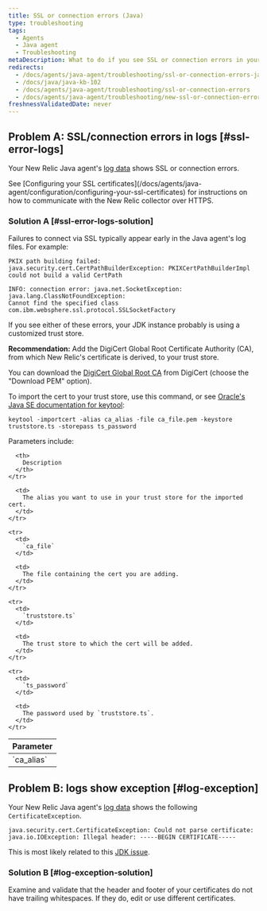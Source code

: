 ```yaml
---
title: SSL or connection errors (Java)
type: troubleshooting
tags:
  - Agents
  - Java agent
  - Troubleshooting
metaDescription: What to do if you see SSL or connection errors in your New Relic Java app's logs.
redirects:
  - /docs/agents/java-agent/troubleshooting/ssl-or-connection-errors-java
  - /docs/java/java-kb-102
  - /docs/agents/java-agent/troubleshooting/ssl-or-connection-errors
  - /docs/agents/java-agent/troubleshooting/new-ssl-or-connection-errors-java
freshnessValidatedDate: never
---
```


## Problem A: SSL/connection errors in logs [#ssl-error-logs]

Your New Relic Java agent's [log data](/docs/agents/java-agent/troubleshooting/generate-debug-logs-troubleshooting-java) shows SSL or connection errors.

<Callout variant="tip">
  See [Configuring your SSL certificates](/docs/agents/java-agent/configuration/configuring-your-ssl-certificates) for instructions on how to communicate with the New Relic collector over HTTPS.
</Callout>

### Solution A [#ssl-error-logs-solution]

Failures to connect via SSL typically appear early in the Java agent's log files. For example:

```
PKIX path building failed: java.security.cert.CertPathBuilderException: PKIXCertPathBuilderImpl could not build a valid CertPath
```

```
INFO: connection error: java.net.SocketException: java.lang.ClassNotFoundException: 
Cannot find the specified class com.ibm.websphere.ssl.protocol.SSLSocketFactory
```

If you see either of these errors, your JDK instance probably is using a customized trust store.

**Recommendation:** Add the DigiCert Global Root Certificate Authority (CA), from which New Relic's certificate is derived, to your trust store.

You can download the [DigiCert Global Root CA](https://www.digicert.com/kb/digicert-root-certificates.htm) from DigiCert (choose the "Download PEM" option).

To import the cert to your trust store, use this command, or see [Oracle's Java SE documentation for keytool](https://docs.oracle.com/javase/6/docs/technotes/tools/solaris/keytool.html):

```
keytool -importcert -alias ca_alias -file ca_file.pem -keystore truststore.ts -storepass ts_password
```

Parameters include:

<table>
  <thead>
    <tr>
      <th>
        Parameter
      </th>

      <th>
        Description
      </th>
    </tr>
  </thead>

  <tbody>
    <tr>
      <td>
        `ca_alias`
      </td>

      <td>
        The alias you want to use in your trust store for the imported cert.
      </td>
    </tr>

    <tr>
      <td>
        `ca_file`
      </td>

      <td>
        The file containing the cert you are adding.
      </td>
    </tr>

    <tr>
      <td>
        `truststore.ts`
      </td>

      <td>
        The trust store to which the cert will be added.
      </td>
    </tr>

    <tr>
      <td>
        `ts_password`
      </td>

      <td>
        The password used by `truststore.ts`.
      </td>
    </tr>
  </tbody>
</table>

## Problem B: logs show exception [#log-exception]

Your New Relic Java agent's [log data](/docs/agents/java-agent/troubleshooting/generate-debug-logs-troubleshooting-java) shows the following `CertificateException`.

```
java.security.cert.CertificateException: Could not parse certificate: java.io.IOException: Illegal header: -----BEGIN CERTIFICATE-----
```

This is most likely related to this [JDK issue](https://bugs.openjdk.java.net/browse/JDK-8208602).

### Solution B [#log-exception-solution]

Examine and validate that the header and footer of your certificates do not have trailing whitespaces. If they do, edit or use different certificates.
